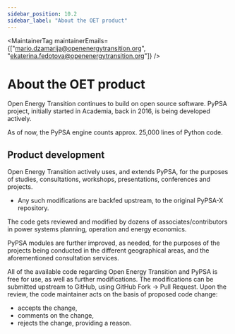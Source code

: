 ```yaml
---
sidebar_position: 10.2
sidebar_label: "About the OET product"
---
```



<MaintainerTag maintainerEmails={["mario.dzamarija@openenergytransition.org", "ekaterina.fedotova@openenergytransition.org"]} />

# About the OET product

<ControlledDocBanner />

Open Energy Transition continues to build on open source software. PyPSA project, initially started in Academia, back in 2016, is being developed actively.

As of now, the PyPSA engine counts approx. 25,000 lines of Python code.

## Product development

Open Energy Transition actively uses, and extends PyPSA, for the purposes of studies, consultations, workshops, presentations, conferences and projects.

- Any such modifications are backfed upstream, to the original PyPSA-X repository.

The code gets reviewed and modified by dozens of associates/contributors in power systems planning, operation and energy economics.

PyPSA modules are further improved, as needed, for the purposes of the projects being conducted in the different geographical areas, and the aforementioned consultation services.

All of the available code regarding Open Energy Transition and PyPSA is free for use, as well as further modifications. The modifications can be submitted upstream to GitHub, using GitHub Fork -> Pull Request. Upon the review, the code maintainer acts on the basis of proposed code change:
- accepts the change,
- comments on the change,
- rejects the change, providing a reason.